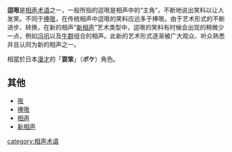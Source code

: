 '''逗哏'''是[[相声|相声]][[术语|术语]]之一，一般所指的逗哏是相声中的“主角”，不断地说出笑料以让人发笑。不同于[[捧哏|捧哏]]，在传统相声中逗哏的笑料应远多于捧哏。由于艺术形式的不断进步、转换，在新的相声“[[新相声|新相声]]”艺术类型中，逗哏的笑料有时候会出现的稍微少一点，例如[[冯巩|冯巩]]以及[[牛群|牛群]]组合的相声。此新的艺术形式逐渐被广大观众、听众熟悉并且认同为新的相声之一。

相當於日本[[漫才|漫才]]的「'''耍笨'''」（'''ボケ'''）角色。

== 其他 ==
*[[哏|哏]]
*[[捧哏|捧哏]]
*[[相声|相声]]
*[[新相声|新相声]]
[[category:相声术语|category:相声术语]]